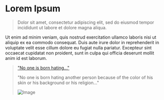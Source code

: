# Lorem Ipsum

> Dolor sit amet, consectetur adipiscing elit, sed do eiusmod tempor incididunt ut labore et dolore magna aliqua.

Ut enim ad minim veniam, quis nostrud exercitation ullamco laboris nisi ut aliquip ex ea commodo consequat. Duis aute irure dolor in reprehenderit in voluptate velit esse cillum dolore eu fugiat nulla pariatur. Excepteur sint occaecat cupidatat non proident, sunt in culpa qui officia deserunt mollit anim id est laborum.

> ["No one is born hating..."](https://twitter.com/BarackObama/status/896523232098078720)
> 
> "No one is born hating another person because of the color of his skin or his background or his religion..."
>
> ![Image](https://pbs.twimg.com/media/DHEXH7RV0AAUwKj?format=jpg&name=medium)
